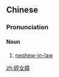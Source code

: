 ==Chinese==
{{zh-forms|type=21}}

===Pronunciation===
{{zh-pron
|m=zhínǚxu
|c=zat6 neoi5 sai3
|cat=n
}}

====Noun====
{{zh-noun}}

# [[nephew-in-law]] {{gloss|[[husband]] of [[brother]]'s [[daughter]]}}

[[zh:姪女婿]]